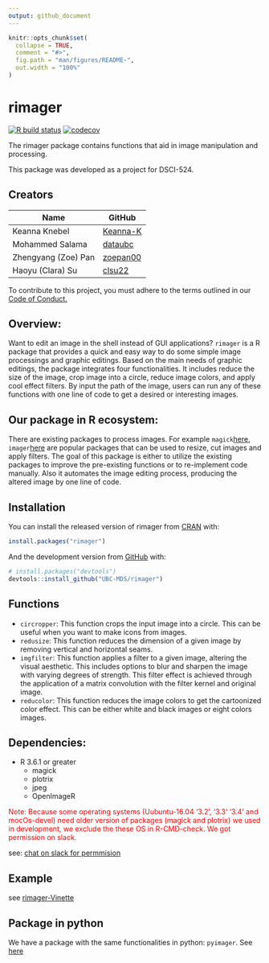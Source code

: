 ```yaml
---
output: github_document
---
```


<!-- README.md is generated from README.Rmd. Please edit that file -->

```r
knitr::opts_chunk$set(
  collapse = TRUE,
  comment = "#>",
  fig.path = "man/figures/README-",
  out.width = "100%"
)
```

# rimager

<!-- badges: start -->
[![R build status](https://github.com/UBC-MDS/rimager/workflows/R-CMD-check/badge.svg)](https://github.com/UBC-MDS/rimager/actions)
[![codecov](https://codecov.io/gh/UBC-MDS/rimager/branch/master/graph/badge.svg)](https://codecov.io/gh/UBC-MDS/rimager)
<!-- badges: end -->

The rimager package contains functions that aid in image manipulation and processing.

This package was developed as a project for DSCI-524.

## Creators

| Name | GitHub |
|---|---|
| Keanna Knebel| [Keanna-K](https://github.com/Keanna-K) |
| Mohammed Salama | [dataubc](https://github.com/dataubc) |
| Zhengyang (Zoe) Pan | [zoepan00](https://github.com/zoepan00) |
| Haoyu (Clara) Su | [clsu22](https://github.com/clsu22) |

To contribute to this project, you must adhere to the terms outlined in our [Code of Conduct.](https://github.com/UBC-MDS/rimager/blob/master/CONDUCT.md)

## Overview:

Want to edit an image in the shell instead of GUI applications? `rimager` is a R package that provides a quick and easy way to do some simple image processings and graphic editings. Based on the main needs of graphic editings, the package integrates four functionalities. It includes reduce the size of the image, crop image into a circle, reduce image colors, and apply cool effect filters. By input the path of the image, users can run any of these functions with one line of code to get a desired or interesting images.

## Our package in R ecosystem:

There are existing packages to process images. For example `magick`[here](https://cran.r-project.org/web/packages/magick/vignettes/intro.html), `imager`[here](https://dahtah.github.io/imager/imager.html) are popular packages that can be used to resize, cut images and apply filters. The goal of this package is either to utilize the existing packages to improve the pre-existing functions or to re-implement code manually. Also it automates the image editing process, producing the altered image by one line of code.

## Installation

You can install the released version of rimager from [CRAN](https://CRAN.R-project.org) with:

``` r
install.packages("rimager")
```

And the development version from [GitHub](https://github.com/) with:

``` r
# install.packages("devtools")
devtools::install_github("UBC-MDS/rimager")
```

## Functions 

- `circropper`: This function crops the input image into a circle. This can be useful when you want to make icons from images. 
- `redusize`: This function reduces the dimension of a given image by removing vertical and horizontal seams.
- `imgfilter`: This function applies a filter to a given image, altering the visual aesthetic. This includes options to blur and sharpen the image with varying degrees of strength. This filter effect is achieved through the application of a matrix convolution with the filter kernel and original image. 
- `reducolor`: This function reduces the image colors to get the cartoonized color effect. This can be either white and black images or eight colors images.  

## Dependencies:

  - R 3.6.1 or greater
    - magick
    - plotrix
    - jpeg
    - OpenImageR
    
<span style="color:red"> Note: Because some operating systems (Uubuntu-16.04 '3.2', '3.3' '3.4' and mocOs-devel) need older version of packages (magick and plotrix) we used in development, we exclude the these OS in R-CMD-check. We got permission on slack.</span>

see: [chat on slack for permmision](https://ubc-mds.slack.com/archives/C24GEK3PV/p1584161232445700?thread_ts=1584159682.445100&cid=C24GEK3PV)

## Example

see [rimager-Vinette](https://ubc-mds.github.io/rimager/articles/rimager-vignette.html)  

## Package in python

We have a package with the same functionalities in python: `pyimager`. See [here](https://github.com/UBC-MDS/pyimager)  
